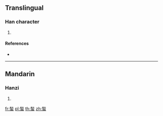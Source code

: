 {{character info/new}}
==Translingual==

===Han character===
{{Han char|rn=142|rad=虫|as=09|sn=15|four=29136|canj=HFLMI}}

# {{defn|Han|sort=虫09}}

====References====
* {{Han ref|kx=1091.220|dkj=33330|dj=1556.270|hdz=42870.150|uh=8775|ud=34677|bh=E7BD|bd=59325}}

----

==Mandarin==

===Hanzi===
{{cmn-hanzi|pin=[[qiū]] ([[qiu1]])|wg=ch'iu<sup>1</sup>}}

# {{defn|lang=cmn|sort=虫09}}

[[fr:蝵]]
[[pl:蝵]]
[[th:蝵]]
[[zh:蝵]]